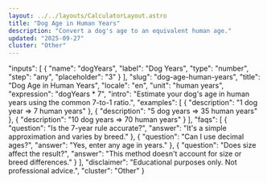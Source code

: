 ```yaml
---
layout: ../../layouts/CalculatorLayout.astro
title: "Dog Age in Human Years"
description: "Convert a dog's age to an equivalent human age."
updated: "2025-09-27"
cluster: "Other"
---
```



  "inputs": [
    { "name": "dogYears", "label": "Dog Years", "type": "number", "step": "any", "placeholder": "3" }
  ],
  "slug": "dog-age-human-years",
  "title": "Dog Age in Human Years",
  "locale": "en",
  "unit": "human years",
  "expression": "dogYears * 7",
  "intro": "Estimate your dog's age in human years using the common 7-to-1 ratio.",
  "examples": [
    { "description": "1 dog year ⇒ 7 human years" },
    { "description": "5 dog years ⇒ 35 human years" },
    { "description": "10 dog years ⇒ 70 human years" }
  ],
  "faqs": [
    { "question": "Is the 7-year rule accurate?", "answer": "It's a simple approximation and varies by breed." },
    { "question": "Can I use decimal ages?", "answer": "Yes, enter any age in years." },
    { "question": "Does size affect the result?", "answer": "This method doesn't account for size or breed differences." }
  ],
  "disclaimer": "Educational purposes only. Not professional advice.",
  "cluster": "Other"
}

<Calculator schema={schema} />
